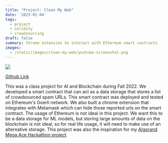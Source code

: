 ```yaml
---
title: "Project: Clean My Web"
date: '2023-01-04'
tags: 
  - project
  - solidity
  - crowdsourcing
draft: false
summary: Chrome extension to interact with Ethereum smart contracts
images: 
  - /static/images/clean-my-web/youtube-screenshot.png
---
```


![](/static/images/blog/clean-my-web/youtube-screenshot.png)

[Github Link](https://github.com/AI-and-Blockchain/F22_Web_Spam_Cleanup)

This was a class project for AI and Blockchain during Fall 2022.
We developed a smart contract that can act as a data storage that stores a list of crowdsourced spam URLs. This smart contract was deployed and tested on Ethereum's Goerli network.
We also built a chrome extension that integrates with Metamask which can hide those reported urls on the smart contract.
The usage of Ethereum is not ideal in this project. 
We want this to be a data storage for ML models, but storing large amounts of data on the blockchain is not ideal, so for real life usage, it will need to make use of an alternative storage.
This project was also the inspiration for my [Algorand Mega Ace Hackathon project](/blog/mega-ace-hackathon)
